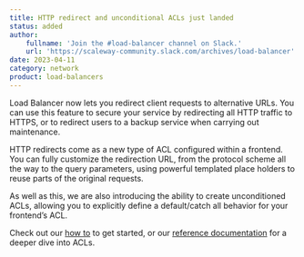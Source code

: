 ```yaml
---
title: HTTP redirect and unconditional ACLs just landed
status: added
author:
    fullname: 'Join the #load-balancer channel on Slack.'
    url: 'https://scaleway-community.slack.com/archives/load-balancer'
date: 2023-04-11
category: network
product: load-balancers
---
```


Load Balancer now lets you redirect client requests to alternative URLs. You can use this feature to secure your service by redirecting all HTTP traffic to HTTPS, or to redirect users to a backup service when carrying out maintenance.

HTTP redirects come as a new type of ACL configured within a frontend. You can fully customize the redirection URL, from the protocol scheme all the way to the query parameters, using powerful templated place holders to reuse parts of the original requests.

As well as this, we are also introducing the ability to create unconditioned ACLs, allowing you to explicitly define a default/catch all behavior for your frontend’s ACL.

Check out our [how to](https://www.scaleway.com/en/docs/network/load-balancer/how-to/create-manage-acls/) to get started, or our [reference documentation](https://www.scaleway.com/en/docs/network/load-balancer/reference-content/acls/) for a deeper dive into ACLs.


